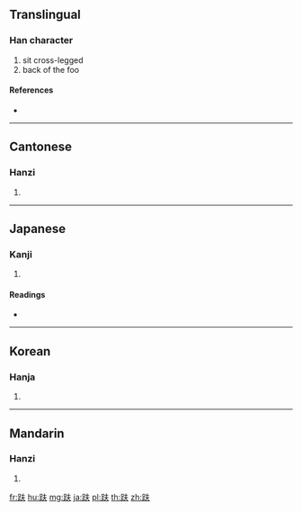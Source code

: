 {{character info/new}}
==Translingual==

===Han character===
{{Han char|rn=157|rad=足|as=04|sn=11|four=65130|canj=RMQO}}

# sit cross-legged
# back of the foo

====References====
* {{Han ref|kx=1222.010|dkj=37392|dj=1693.230|hdz=63689.020|uh=8DBA|ud=36282|bh=B36C|bd=45932}}

----

==Cantonese==

===Hanzi===
{{yue-hanzi|jyut=|y=fu1}}

# {{defn|lang=yue|sort=足04}}

----

==Japanese==

===Kanji===
{{ja-kanji|grade=|rs=足04}}

# {{defn|lang=ja|sort=足04}}

====Readings====
* {{ja-readings|on=[[ふ]] (fu)|kun=[[あし]] (ashi)|nanori=}}

----

==Korean==

===Hanja===
{{ko-hanja|hangeul=부|eumhun=|rv=bu|mr=pu|y=pu}}

# {{defn|lang=ko|sort=足04}}

----

==Mandarin==

===Hanzi===
{{cmn-hanzi|pin=[[fū]] ([[fu1]]), [[yàn]] ([[yan4]])|wg=fu<sup>1</sup>, yen<sup>4</sup>}}

# {{defn|lang=cmn|sort=足04}}

[[fr:趺]]
[[hu:趺]]
[[mg:趺]]
[[ja:趺]]
[[pl:趺]]
[[th:趺]]
[[zh:趺]]